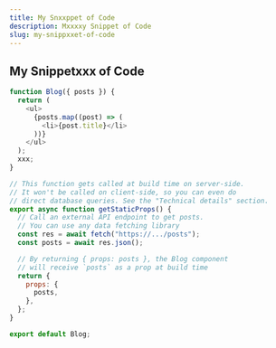 ```yaml
---
title: My Snxxppet of Code
description: Mxxxxy Snippet of Code
slug: my-snippxxet-of-code
---
```


## My Snippetxxx of Code

```javascript
function Blog({ posts }) {
  return (
    <ul>
      {posts.map((post) => (
        <li>{post.title}</li>
      ))}
    </ul>
  );
  xxx;
}

// This function gets called at build time on server-side.
// It won't be called on client-side, so you can even do
// direct database queries. See the "Technical details" section.
export async function getStaticProps() {
  // Call an external API endpoint to get posts.
  // You can use any data fetching library
  const res = await fetch("https://.../posts");
  const posts = await res.json();

  // By returning { props: posts }, the Blog component
  // will receive `posts` as a prop at build time
  return {
    props: {
      posts,
    },
  };
}

export default Blog;
```
